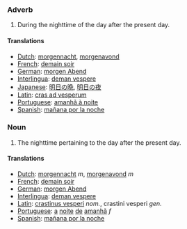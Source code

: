 === Adverb ===

#During the nighttime of the day after the present day.

==== Translations ====
*[[Dutch]]: [[morgennacht]], [[morgenavond]]
*[[French]]: [[demain soir]]
*[[German]]: [[morgen Abend]]
*[[Interlingua]]: [[deman vespere]]
*[[Japanese]]: [[明日の晩]], [[明日の夜]]
*[[Latin]]: [[cras ad vesperum]]
*[[Portuguese]]: [[amanhã à noite]]
*[[Spanish]]: [[mañana por la noche]]

=== Noun ===

#The nighttime pertaining to the day after the present day.

==== Translations ====
*[[Dutch]]: [[morgennacht]] ''m'', [[morgenavond]] ''m''
*[[French]]: [[demain soir]]
*[[German]]: [[morgen Abend]]
*[[Interlingua]]: [[deman vespere]]
*[[Latin]]: [[crastinus vesperi]] ''nom.'', crastini vesperi ''gen.''
*[[Portuguese]]: [[a]] [[noite]] [[de]] [[amanhã]] ''f''
*[[Spanish]]: [[mañana por la noche]]
